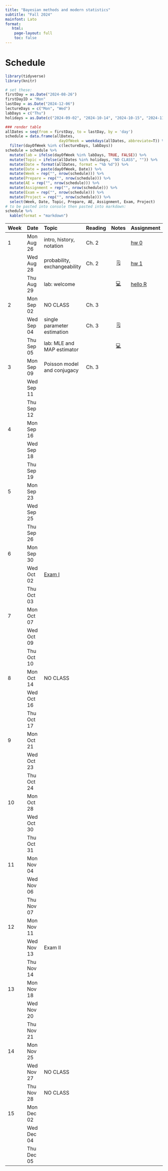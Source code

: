 ```yaml
---
title: "Bayesian methods and modern statistics"
subtitle: "Fall 2024"
mainfont: Lato
format:
   html: 
    page-layout: full
    toc: false
---
```


# Schedule

```r
library(tidyverse)
library(knitr)
```

```r
# set these:
firstDay = as.Date("2024-08-26")
firstDayID = "Mon"
lastDay = as.Date("2024-12-06")
lectureDays = c("Mon", "Wed")
labDays = c("Thu")
holidays = as.Date(c("2024-09-02", "2024-10-14", "2024-10-15", "2024-11-27", "2024-11-28", "2024-11-29"))

### render table
allDates = seq(from = firstDay, to = lastDay, by = 'day')
schedule = data.frame(allDates,
                        dayOfWeek = weekdays(allDates, abbreviate=T)) %>%
  filter(dayOfWeek %in% c(lectureDays, labDays))
schedule = schedule %>%
  mutate(lab = ifelse(dayOfWeek %in% labDays, TRUE, FALSE)) %>%
  mutate(Topic = ifelse(allDates %in% holidays, "NO CLASS", "")) %>%
  mutate(Date = format(allDates, format = "%b %d")) %>%
  mutate(Date = paste(dayOfWeek, Date)) %>%
  mutate(Week = rep("", nrow(schedule))) %>%
  mutate(Prepare = rep("", nrow(schedule))) %>%
  mutate(AE = rep("", nrow(schedule))) %>%
  mutate(Assignment = rep("", nrow(schedule))) %>%
  mutate(Exam = rep("", nrow(schedule))) %>%
  mutate(Project = rep("", nrow(schedule))) %>%
  select(Week, Date, Topic, Prepare, AE, Assignment, Exam, Project)
# to be pasted into console then pasted into markdown:
schedule %>%
  kable(format = "markdown")
```

| Week | Date       | Topic                            | Reading |               Notes                | Assignment                 |
|:-----------|:-----------|:-----------|------------|:----------:|:-----------|
| 1    | Mon Aug 26 | intro, history, notation         | Ch. 2   |                                    | [hw 0](/hw/hw00.html)      |
|      | Wed Aug 28 | probability, exchangeability     | Ch. 2   | [🗒](/notes/lec01-probability.html) | [hw 1](/hw/hw01.html)      |
|      | Thu Aug 29 | lab: welcome                     |         |  [💻](/slides/lab0-welcome.html)   | [hello R](/labs/lab0.html) |
| 2    | Mon Sep 02 | NO CLASS                         | Ch. 3   |                                    |                            |
|      | Wed Sep 04 | single parameter estimation      | Ch. 3   | [🗒](/notes/lec02-estimation.html) |                      |
|      | Thu Sep 05 | lab: MLE and MAP estimator       |         |  [💻](/slides/lab1.html)   |                            |
| 3    | Mon Sep 09 | Poisson model and conjugacy                                |  Ch. 3       |                                    |                            |
|      | Wed Sep 11 |                                  |         |                                    |                            |
|      | Thu Sep 12 |                                  |         |                                    |                            |
| 4    | Mon Sep 16 |                                  |         |                                    |                            |
|      | Wed Sep 18 |                                  |         |                                    |                            |
|      | Thu Sep 19 |                                  |         |                                    |                            |
| 5    | Mon Sep 23 |                                  |         |                                    |                            |
|      | Wed Sep 25 |                                  |         |                                    |                            |
|      | Thu Sep 26 |                                  |         |                                    |                            |
| 6    | Mon Sep 30 |                                  |         |                                    |                            |
|      | Wed Oct 02 | [Exam I](/notes/exam-notes.html) |         |                                    |                            |
|      | Thu Oct 03 |                                  |         |                                    |                            |
| 7    | Mon Oct 07 |                                  |         |                                    |                            |
|      | Wed Oct 09 |                                  |         |                                    |                            |
|      | Thu Oct 10 |                                  |         |                                    |                            |
| 8    | Mon Oct 14 | NO CLASS                         |         |                                    |                            |
|      | Wed Oct 16 |                                  |         |                                    |                            |
|      | Thu Oct 17 |                                  |         |                                    |                            |
| 9    | Mon Oct 21 |                                  |         |                                    |                            |
|      | Wed Oct 23 |                                  |         |                                    |                            |
|      | Thu Oct 24 |                                  |         |                                    |                            |
| 10   | Mon Oct 28 |                                  |         |                                    |                            |
|      | Wed Oct 30 |                                  |         |                                    |                            |
|      | Thu Oct 31 |                                  |         |                                    |                            |
| 11   | Mon Nov 04 |                                  |         |                                    |                            |
|      | Wed Nov 06 |                                  |         |                                    |                            |
|      | Thu Nov 07 |                                  |         |                                    |                            |
| 12   | Mon Nov 11 |                                  |         |                                    |                            |
|      | Wed Nov 13 | Exam II                          |         |                                    |                            |
|      | Thu Nov 14 |                                  |         |                                    |                            |
| 13   | Mon Nov 18 |                                  |         |                                    |                            |
|      | Wed Nov 20 |                                  |         |                                    |                            |
|      | Thu Nov 21 |                                  |         |                                    |                            |
| 14   | Mon Nov 25 |                                  |         |                                    |                            |
|      | Wed Nov 27 | NO CLASS                         |         |                                    |                            |
|      | Thu Nov 28 | NO CLASS                         |         |                                    |                            |
| 15   | Mon Dec 02 |                                  |         |                                    |                            |
|      | Wed Dec 04 |                                  |         |                                    |                            |
|      | Thu Dec 05 |                                  |         |                                    |                            |

<!-- | Week | Date       | Topic                                          | Reading |                                    Notes                                     | Assignment                  | -->

<!-- |:-----------|:-----------|:-----------|------------|:----------:|:-----------| -->

<!-- | 1    | Mon Aug 28 | lab: welcome                                   |         |                       [💻](/slides/lab0-welcome.html)                        | [hello R](/labs/lab0.html)  | -->

<!-- |      | Tue Aug 29 | intro, history, notation                       | Ch. 2   |                                                                              | [hw 0](/hw/hw00.html)       | -->

<!-- |      | Thu Aug 31 | probability, exchangeability                   | Ch. 2   |                     [💻](/notes/lec01-probability.html)                      | [hw 1](/hw/hw01.html)       | -->

<!-- | 2    | Mon Sep 04 | NO LAB                                         |         |                                                                              |                             | -->

<!-- |      | Tue Sep 05 | single parameter estimation                    | Ch. 3   |                      [💻](/notes/lec02-estimation.html)                      |                             | -->

<!-- |      | Thu Sep 07 | Poisson model and conjugacy                    | Ch. 3   |                                                                              | [hw 2](/hw/hw02.html)       | -->

<!-- | 3    | Mon Sep 11 | lab: MLE and MAP estimator                     |         |                           [💻](/slides/lab1.html)                            |                             | -->

<!-- |      | Tue Sep 12 | reliability, exp. families                     | Ch. 3   | [💻](/notes/lec03-reliability.html), [📝](/notes/ReliabilityExpFamilies.pdf) |                             | -->

<!-- |      | Thu Sep 14 | prediction, Monte Carlo intro                  | Ch. 4   |    [💻](/notes/lec04-prediction.html), [📝](/notes/predictionOffline.pdf)    | [hw 3](/hw/hw03.html)       | -->

<!-- | 4    | Mon Sep 18 | lab: prior sensitivity and change of variables |         |                           [💻](/slides/lab2.html)                            |                             | -->

<!-- |      | Tue Sep 19 | Monte Carlo integration                        | Ch. 4   |                      [💻](/notes/lec05-MonteCarlo.html)                      |                             | -->

<!-- |      | Thu Sep 21 | the normal model                               | Ch. 5   |                     [💻](/notes/lec06-normalModel.html)                      |                             | -->

<!-- | 5    | Mon Sep 25 | practice and review                            |         |                        [💻](/slides/lab3-review.html)                        |                             | -->

<!-- |      | Tue Sep 26 | catch up / review                              |         |                                                                              |                             | -->

<!-- |      | Thu Sep 28 | [Exam I](/notes/exam-notes.html)               |         |                                                                              |                             | -->

<!-- | 6    | Mon Oct 02 | NO LAB                                         |         |                                                                              |                             | -->

<!-- |      | Tue Oct 03 | the normal model II                            | Ch. 5   |                                                                              | [hw 4](/hw/hw04.html)       | -->

<!-- |      | Thu Oct 05 | estimators                                     | Ch. 5   |     [💻](/notes/lec07-estimators.html), [📝](/notes/estimator-notes.pdf)     |                             | -->

<!-- | 7    | Mon Oct 09 | lab: predictive checks and bias                |         |                           [💻](/slides/lab4.html)                            |                             | -->

<!-- |      | Tue Oct 10 | Gibbs sampling                                 | Ch. 6   |                        [💻](/notes/lec08-gibbs.html)                         | [ec](/hw/extra-credit.html) | -->

<!-- |      | Thu Oct 12 | MCMC diagnostics                               | Ch. 6   |                   [💻](/notes/lec09-mcmc-diagnostics.html)                   | [hw 5](/hw/hw05.html)       | -->

<!-- | 8    | Mon Oct 16 | NO LAB                                         |         |                                                                              |                             | -->

<!-- |      | Tue Oct 17 | NO CLASS                                       |         |                                                                              |                             | -->

<!-- |      | Thu Oct 19 | multivariate normal (mvn)                      | Ch. 7   | [💻](/notes/lec10-mvn.html)                                                                              |                             | -->

<!-- | 9    | Mon Oct 23 | full conditional review                                               |         |                                                                              |                             | -->

<!-- |      | Tue Oct 24 | mvn parameter estimation                       | Ch. 7   |  [💻](/notes/lec11-missing-data-mvn.html), [📝](/notes/missingDataOffline.pdf)                                                                             | [hw 6](/hw/hw06.html)                        | -->

<!-- |      | Thu Oct 26 | hierarchical modeling intro                    | Ch. 8   | [💻](/notes/lec12-hierarchical-intro.html)                                                                            |                             | -->

<!-- | 10   | Mon Oct 30 | traceplots and MCMC diagnostics                                              |         | [💻](/slides/lab6-mcmc-d-practice.html)                                                                               |                             | -->

<!-- |      | Tue Oct 31 | intro to Bayesian regression                       | Ch. 9   | [💻](/notes/lec13-regression-intro.html)                                                                                |    [hw 7](/hw/hw07.html)                     | -->

<!-- |      | Thu Nov 02 | Bayesian regression II                          | Ch. 9   | [💻](/notes/lec14-BayesianRegression2.html)                                                                              |                            | -->

<!-- | 11   | Mon Nov 06 | Hierarchical modeling and Gibbs sampling practice                                              |         |                                                                              |                             | -->

<!-- |      | Tue Nov 07 | Bayesian regression III <br> *Guest lecture:* Prof. Peter Hoff                     | Ch. 9   |                                                                              | [hw 8](/hw/hw08.html)                        | -->

<!-- |      | Thu Nov 09 | NO CLASS: read [chapter summaries](/chapterSummaries.html)                                               |         |                                                                              |                             | -->

<!-- | 12   | Mon Nov 13 |  exam practice                                              |         |                [💻](/slides/lab7-exam2-prep.html)                                                                |                             | -->

<!-- |      | Tue Nov 14 | review                                         |         |                                                                              |                             | -->

<!-- |      | Thu Nov 16 |  [Exam II](/notes/exam-notes-2.pdf)                                       |         |                                                                              |                             | -->

<!-- | 13   | Mon Nov 20 | NO LAB                                         |         |                                                                              |                             | -->

<!-- |      | Tue Nov 21 |  Bayesian regression example + stan intro                                          |       |                                                                           |                             | -->

<!-- |      | Thu Nov 23 | NO CLASS                                       |         |                                                                              |                             | -->

<!-- | 14   | Mon Nov 27 |  rstanarm                                            |         |                                               [💻](/slides/lab8-rstan.html)                                 |                             | -->

<!-- |      | Tue Nov 28 | intro to Metropolis algorithm                                             |   Ch. 10      | [📝](/notes/Metropolis-intro.pdf)                                                                             | [hw 9](/hw/hw09.html)                        | -->

<!-- |      | Thu Nov 30 |  Metropolis-Hastings                                              |  Ch. 10        |  [💻](/notes/lec15-MetropolisHastings.html)                                                                         |                             | -->

<!-- | 15   | Mon Dec 04 | MCMC practice                                             |         |       [💻](/slides/lab9-MH-MCMC.html)                                                                       |                             | -->

<!-- |      | Tue Dec 05 | MCMC and HMC                                              | Ch. 10         |   [💻](/notes/lec16-MCMC-and-HMC.html)                                                                              |                             | -->

<!-- |      | Thu Dec 07 |   final review                                             |         |                                                                              |                             | -->
